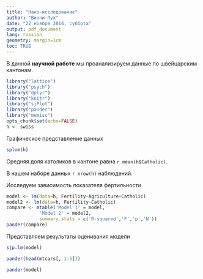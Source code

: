```yaml
---
title: "Нано-исследование"
author: "Винни-Пух"
date: "22 ноября 2014, суббота"
output: pdf_document
lang: russian
geometry: margin=1cm
toc: TRUE
---
```


В данной **научной работе** мы проанализируем данные по швейцарским кантонам.

```r
library("lattice")
library("psych")
library("dplyr")
library("knitr")
library("sjPlot")
library("pander")
library("memisc")
opts_chunk$set(echo=FALSE)
h <- swiss
```

Графическое представление данных

```r
splom(h)
```

Средняя доля католиков в кантоне равна 
`r mean(h$Catholic)`.

В нашем наборе данных `r nrow(h)` наблюдений.

Исследуем зависимость показателя фертильности
```r
model <- lm(data=h, Fertility~Agriculture+Catholic)
model2 <- lm(data=h, Fertility~Catholic)
compare <- mtable('Model 1' = model,
            'Model 2' = model2,
            summary.stats = c('R-squared','F','p','N'))
pander(compare)
```



Представляем результаты оценивания модели

```r
sjp.lm(model)
```




```r
pander(head(mtcars[, 1:5]))
```


```r
pander(model)
```



